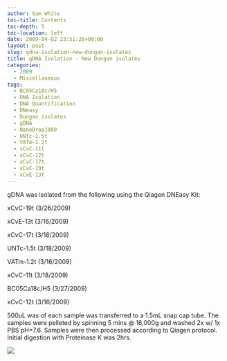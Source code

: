 ```yaml
---
author: Sam White
toc-title: Contents
toc-depth: 5
toc-location: left
date: 2009-04-02 23:51:26+00:00
layout: post
slug: gdna-isolation-new-dungan-isolates
title: gDNA Isolation - New Dungan isolates
categories:
  - 2009
  - Miscellaneous
tags:
  - BC05Ca18c/H5
  - DNA Isolation
  - DNA Quantification
  - DNeasy
  - Dungan isolates
  - gDNA
  - NanoDrop1000
  - UNTc-1.5t
  - VATm-1.2t
  - xCvC-11t
  - xCvC-12t
  - xCvC-17t
  - xCvC-19t
  - xCvE-13t
---
```


gDNA was isolated from the following using the Qiagen DNEasy Kit:

xCvC-19t (3/26/2009)

xCvE-13t (3/16/2009)

xCvC-17t (3/18/2009)

UNTc-1.5t (3/18/2009)

VATm-1.2t (3/16/2009)

xCvC-11t (3/18/2009)

BC05Ca18c/H5 (3/27/2009)

xCvC-12t (3/16/2009)

500uL was of each sample was transferred to a 1.5mL snap cap tube. The samples were pelleted by spinning 5 mins @ 16,000g and washed 2x w/ 1x PBS pH=7.6. Samples were then processed according to Qiagen protocol. Initial digestion with Proteinase K was 2hrs.

![](https://eagle.fish.washington.edu/Arabidopsis/20090403%20gDNA%20SJW.jpg)
